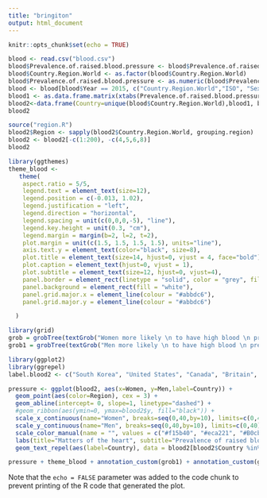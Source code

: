 ---
title: "bringiton"
output: html_document
---

```{r setup, include=FALSE}
knitr::opts_chunk$set(echo = TRUE)
```


```{r}
blood <- read.csv("blood.csv")
blood$Prevalence.of.raised.blood.pressure <- blood$Prevalence.of.raised.blood.pressure*100
blood$Country.Region.World <- as.factor(blood$Country.Region.World)
blood$Prevalence.of.raised.blood.pressure <- as.numeric(blood$Prevalence.of.raised.blood.pressure)
blood <- blood[blood$Year == 2015, c("Country.Region.World","ISO", "Sex", "Year", "Prevalence.of.raised.blood.pressure")]
blood1 <- as.data.frame.matrix(xtabs(Prevalence.of.raised.blood.pressure ~ Country.Region.World + Sex, blood))
blood2<-data.frame(Country=unique(blood$Country.Region.World),blood1, blood,y=seq(from=0.2, to=40, by=0.2 ))
blood2
```


```{r}
source("region.R")
blood2$Region <- sapply(blood2$Country.Region.World, grouping.region)
blood2 <- blood2[-c(1:200), -c(4,5,6,8)]
blood2
```

```{r}
library(ggthemes)
theme_blood <-
   theme(
    aspect.ratio = 5/5,
    legend.text = element_text(size=12),
    legend.position = c(-0.013, 1.02),
    legend.justification = "left",
    legend.direction = "horizontal",
    legend.spacing = unit(c(0,0,0,-5), "line"),
    legend.key.height = unit(0.3, "cm"),
    legend.margin = margin(b=2, l=2, t=2),
    plot.margin = unit(c(1.5, 1.5, 1.5, 1.5), units="line"),
    axis.text.y = element_text(color="black", size=8),
    plot.title = element_text(size=14, hjust=0, vjust = 4, face="bold"),
    plot.caption = element_text(hjust=0, vjust = 1),
    plot.subtitle = element_text(size=12, hjust=0, vjust=4),
    panel.border = element_rect(linetype = "solid", color = "grey", fill = NA),
    panel.background = element_rect(fill = "white"),
    panel.grid.major.x = element_line(colour = "#abbdc6"),
    panel.grid.major.y = element_line(colour = "#abbdc6")

  )


```



```{r fig.height=6.5}
library(grid)
grob = grobTree(textGrob("Women more likely \n to have high blood \n pressure \n", x=0.75, y=0.25, just = "centre", gp=gpar(col="#628495", fontsize=12)))
grob1 = grobTree(textGrob("Men more likely \n to have high blood \n pressure \n", x=0.25, y=0.875, just = "centre", gp=gpar(col="#628495", fontsize=12)))

library(ggplot2)
library(ggrepel)
label.blood2 <- c("South Korea", "United States", "Canada", "Britain", "Germany", "Nigeria", "Niger", "India", "Russia", "Croatia")

pressure <- ggplot(blood2, aes(x=Women, y=Men,label=Country)) + 
  geom_point(aes(color=Region), cex = 3) + 
  geom_abline(intercept= 0, slope=1, linetype="dashed") + 
  #geom_ribbon(aes(ymin=0, ymax=blood2$y, fill="black")) +
  scale_x_continuous(name="Women", breaks=seq(0,40,by=10), limits=c(0,40), expand = c(0, 0)) + 
  scale_y_continuous(name="Men", breaks=seq(0,40,by=10), limits=c(0,40), expand = c(0, 0)) + 
  scale_color_manual(name = "", values = c("#f15b40", "#eca221", "#B0cbD2", "#00526D"), labels=c("Central and Eastern     Europe"="Central and Eastern Europe", "High-Income Western" = "High-Income Western", "Sub-Saharan Africa"="Sub Saharan Africa", "Others" = "Other")) + 
  labs(title="Matters of the heart", subtitle="Prevalence of raised blood pressure*, by sex, 2015, %", caption = "Source: NCD Risk Factor Collaboration") + 
  geom_text_repel(aes(label=Country), data = blood2[blood2$Country %in% label.blood2,]) 

pressure + theme_blood + annotation_custom(grob1) + annotation_custom(grob) 
```


Note that the `echo = FALSE` parameter was added to the code chunk to prevent printing of the R code that generated the plot.
